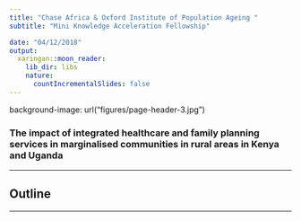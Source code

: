 ```yaml
---
title: "Chase Africa & Oxford Institute of Population Ageing "
subtitle: "Mini Knowledge Acceleration Fellowship" 

date: "04/12/2018"
output:
  xaringan::moon_reader:
    lib_dir: libs
    nature:
      countIncrementalSlides: false
---
```




background-image: url("figures/page-header-3.jpg")

### The impact of integrated healthcare and family planning services in marginalised communities in rural areas in Kenya and Uganda 


---

## Outline 



---

## 